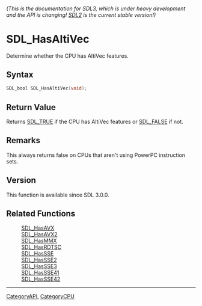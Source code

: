 ====== (This is the documentation for SDL3, which is under heavy development and the API is changing! [https://wiki.libsdl.org/ SDL2] is the current stable version!) ======
= SDL_HasAltiVec =

Determine whether the CPU has AltiVec features.

== Syntax ==

<syntaxhighlight lang='c'>
SDL_bool SDL_HasAltiVec(void);
</syntaxhighlight>

== Return Value ==

Returns [[SDL_TRUE]] if the CPU has AltiVec features or [[SDL_FALSE]] if
not.

== Remarks ==

This always returns false on CPUs that aren't using PowerPC instruction
sets.

== Version ==

This function is available since SDL 3.0.0.

== Related Functions ==

:[[SDL_HasAVX]]
:[[SDL_HasAVX2]]
:[[SDL_HasMMX]]
:[[SDL_HasRDTSC]]
:[[SDL_HasSSE]]
:[[SDL_HasSSE2]]
:[[SDL_HasSSE3]]
:[[SDL_HasSSE41]]
:[[SDL_HasSSE42]]

----
[[CategoryAPI]], [[CategoryCPU]]


